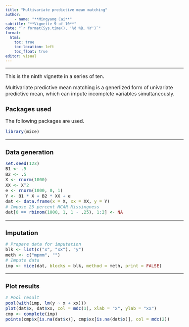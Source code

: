 ```yaml
---
title: "Multivariate predictive mean matching"
author: 
    - name: "**Mingyang Cai**"
subtitle: "**Vignette 9 of 10**"
date: "`r format(Sys.time(), '%d %B, %Y')`"
format: 
  html:
    toc: true
    toc-location: left
    toc_float: true
editor: visual
---
```


```{=html}

<style type="text/css">

body{ /* Normal  */
      font-size: 16px;
  }
td {  /* Table  */
  font-size: 16px;
}
h1.title {
  font-size: 24px;
  color: Black;
}
h1 { /* Header 1 */
  font-size: 20px;
}
h2 { /* Header 2 */
    font-size: 18px;
}
h3 { /* Header 3 */
  font-size: 18px;
}
code.r{ /* Code block */
    font-size: 14px;
}
pre { /* Code block - determines code spacing between lines */
    font-size: 14px;
}
</style>
```

------------------------------------------------------------------------

This is the ninth vignette in a series of ten.

Multivariate predictive mean matching is a generlized form of univariate predictive mean, which can impute incomplete variables simultaneously.

# Packages used

The following packages are used.

```r
library(mice)  
```

------------------------------------------------------------------------

# Data generation

```r
set.seed(123)
B1 <- .5
B2 <- .5
X <- rnorm(1000)
XX <- X^2
e <- rnorm(1000, 0, 1)
Y <- B1 * X + B2 * XX + e
dat <- data.frame(x = X, xx = XX, y = Y)
# Impose 25 percent MCAR Missingness
dat[0 == rbinom(1000, 1, 1 - .25), 1:2] <- NA
```

------------------------------------------------------------------------

# Imputation

```r
# Prepare data for imputation
blk <- list(c("x", "xx"), "y")
meth <- c("mpmm", "")
# Impute data
imp <- mice(dat, blocks = blk, method = meth, print = FALSE)
```

------------------------------------------------------------------------

# Plot results

```r
# Pool result
pool(with(imp, lm(y ~ x + xx)))
plot(dat$x, dat$xx, col = mdc(1), xlab = "x", ylab = "xx")
cmp <- complete(imp)
points(cmp$x[is.na(dat$x)], cmp$xx[is.na(dat$x)], col = mdc(2))
```
